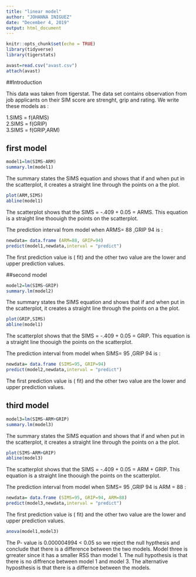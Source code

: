 ---
title: "linear model"
author: "JOHANNA INIGUEZ"
date: "December 4, 2019"
output: html_document
---

```{r setup, include=FALSE}
knitr::opts_chunk$set(echo = TRUE)
library(tidyverse)
library(tigerstats)
```

```{r}
avast=read.csv("avast.csv")
attach(avast)
```
 
##Introduction 

This data was taken from tigerstat. The data set contains observation from job applicants  on their SIM score are strenght, grip and rating. We write these models as : 

1.SIMS = f(ARMS)       
2.SIMS = f(GRIP)       
3.SIMS = f(GRIP,ARM)      



## first model  


```{r}
model1=lm(SIMS~ARM)
summary.lm(model1)
```

The summary states the SIMS equation and shows that if and when put in the scatterplot, it creates a straight line through the points on a the plot.    





```{r}
plot(ARM,SIMS)
abline(model1)
```

The scatterplot shows that the SIMS = -.409 + 0.05 = ARMS. This equation is a straight line thoouigh the points on the  scatterplot. 



The prediction interval from model when ARMS= 88 ,GRIP 94 is :  

```{r}
newdata= data.frame (ARM=88, GRIP=94)
predict(model1,newdata,interval = "predict")
```


The first prediction value is ( fit) and the other two value are the lower and upper prediction values. 





##second model

```{r}
model2=lm(SIMS~GRIP)
summary.lm(model2)

```

The summary states the SIMS equation and shows that if and when put in the scatterplot, it creates a straight line through the points on a the plot.  



```{r}
plot(GRIP,SIMS)
abline(model1)
```


The scatterplot shows that the SIMS = -.409 + 0.05 = GRIP. This equation is a straight line thoouigh the points on the  scatterplot.   



The prediction interval from model when SIMS= 95 ,GRIP 94 is :    


```{r}
newdata= data.frame (SIMS=95, GRIP=94)
predict(model2,newdata,interval = "predict")
```


The first prediction value is ( fit) and the other two value are the lower and upper prediction values.   




## third model 


```{r}
model3=lm(SIMS~ARM+GRIP)
summary.lm(model3)
```

The summary states the SIMS equation and shows that if and when put in the scatterplot, it creates a straight line through the points on a the plot.    



```{r}
plot(SIMS~ARM+GRIP)
abline(model3)
```



The scatterplot shows that the SIMS = -.409 + 0.05 = ARM + GRIP. This equation is a straight line thoouigh the points on the  scatterplot.   


The prediction interval from model when SIMS= 95 ,GRIP 94 is ARM = 88 :       


```{r}
newdata= data.frame (SIMS=95, GRIP=94, ARM=88)
predict(model3,newdata,interval = "predict")
```

The first prediction value is ( fit) and the other two value are the lower and upper prediction values.  

```{r}
anova(model1,model3)
```

The P- value is 0.000004994 < 0.05 so we reject the null hypthesis and conclude that there is a difference between the two models. Model three is grreater since it has a smaller RSS than model 1. The null hypothesis is that there is no diffrence between model 1 and model 3. The alternative hyposthesis is that there is a differnce between the models.   
